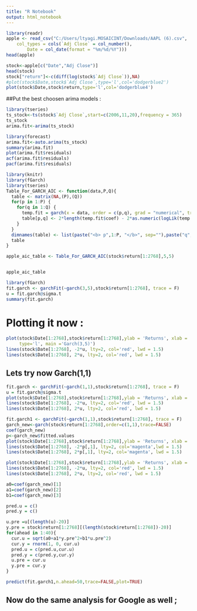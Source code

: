 ```yaml
---
title: "R Notebook"
output: html_notebook
---
```




```r
library(readr)
apple <- read_csv("C:/Users/ltyagi.MOSAICINT/Downloads/AAPL (6).csv", 
    col_types = cols(`Adj Close` = col_number(), 
        Date = col_date(format = "%m/%d/%Y")))
head(apple)


```

```r
stock<-apple[c("Date","Adj Close")]
head(stock)
stock["return"]<-c(diff(log(stock$`Adj Close`)),NA)
#plot(stock$Date,stock$`Adj Close`,type='l',col='dodgerblue2')
plot(stock$Date,stock$return,type='l',col='dodgerblue4')

```

##Put the best choosen arima models : 

```r

library(tseries)
ts_stock<-ts(stock$`Adj Close`,start=c(2006,11,20),frequency = 365)
ts_stock
arima.fit<-arima(ts_stock)

library(forecast)
arima.fit<-auto.arima(ts_stock)
summary(arima.fit)
plot(arima.fit$residuals)
acf(arima.fit$residuals)
pacf(arima.fit$residuals)
```

```r
library(knitr) 
library(fGarch)
library(tseries)
Table_For_GARCH_AIC <- function(data,P,Q){
  table <- matrix(NA,(P),(Q))
  for(p in 1:P) {
    for(q in 1:Q) {
      temp.fit = garch(x = data, order = c(p,q), grad = "numerical", trace = FALSE)
      table[p,q] <- 2*length(temp.fit$coef) - 2*as.numeric(logLik(temp.fit))
    }
  }
  dimnames(table) <- list(paste("<b> p",1:P, "</b>", sep=""),paste("q",1:Q,sep=""))
  table
}

apple_aic_table <- Table_For_GARCH_AIC(stock$return[1:2768],5,5)



```

```r
apple_aic_table

```

```r

library(fGarch)
fit.garch <- garchFit(~garch(3,5),stock$return[1:2768], trace = F)
u = fit.garch@sigma.t
summary(fit.garch)

```

# Plotting it now : 
```r
plot(stock$Date[1:2768],stock$return[1:2768],ylab = 'Returns', xlab = 'Date', 
     type='l', main ='Garch(3,5)')
lines(stock$Date[1:2768], -2*u, lty=2, col='red', lwd = 1.5)
lines(stock$Date[1:2768], 2*u, lty=2, col='red', lwd = 1.5)


```
## Lets try now Garch(1,1)

```r
fit.garch <- garchFit(~garch(1,1),stock$return[1:2768], trace = F)
u = fit.garch@sigma.t
plot(stock$Date[1:2768],stock$return[1:2768],ylab = 'Returns', xlab = 'Date', type='l', main ='Garch(1,1)')
lines(stock$Date[1:2768], -2*u, lty=2, col='red', lwd = 1.5)
lines(stock$Date[1:2768], 2*u, lty=2, col='red', lwd = 1.5)

```

```r

fit.garch1 <- garchFit(~garch(1,1),stock$return[1:2768], trace = F)
garch_new<-garch(stock$return[1:2768],order=c(1,1),trace=FALSE)
coef(garch_new)
p<-garch_new$fitted.values
plot(stock$Date[1:2768],stock$return[1:2768],ylab = 'Returns', xlab = 'Date', type='l', main ='Garch(1,1)')
lines(stock$Date[1:2768], -2*p[,1], lty=2, col='magenta',lwd = 1.5)
lines(stock$Date[1:2768], 2*p[,1], lty=2, col='magenta', lwd = 1.5)

```

```r

plot(stock$Date[1:2768],stock$return[1:2768],ylab = 'Returns', xlab = 'Date', type='l', main ='Garch(1,1)')
lines(stock$Date[1:2768], -2*u, lty=2, col='red', lwd = 1.5)
lines(stock$Date[1:2768], 2*u, lty=2, col='red', lwd = 1.5)


```

```r

a0=coef(garch_new)[1]
a1=coef(garch_new)[2]
b1=coef(garch_new)[3]

```




```r
pred.u = c()
pred.y = c()

u.pre =u[(length(u)-20)]
y.pre = stock$return[1:2768][(length(stock$return[1:2768])-20)]
for(ahead in 1:40){
  cur.u = sqrt(a0+a1*y.pre^2+b1*u.pre^2)
  cur.y = rnorm(1, 0, cur.u)
  pred.u = c(pred.u,cur.u)
  pred.y = c(pred.y,cur.y)
  u.pre = cur.u
  y.pre = cur.y
}

```



```r

predict(fit.garch1,n.ahead=50,trace=FALSE,plot=TRUE)

```


## Now do the same analysis for Google as well ; 

```r


```



